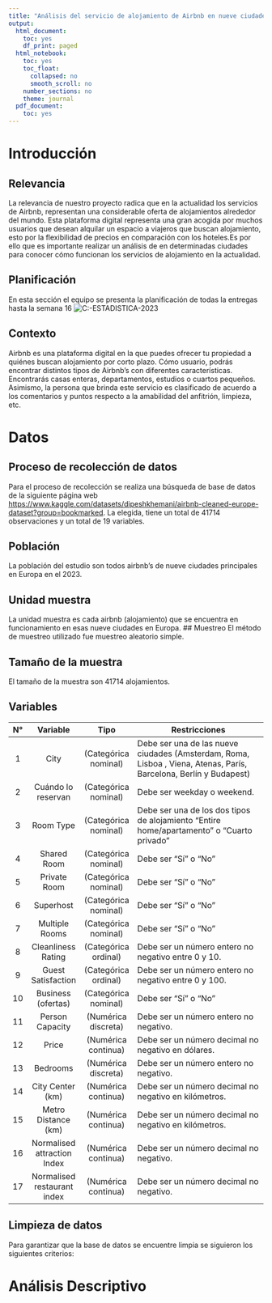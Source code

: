 ```yaml
---
title: "Análisis del servicio de alojamiento de Airbnb en nueve ciudades de Europa del 2023"
output:
  html_document:
    toc: yes
    df_print: paged
  html_notebook:
    toc: yes
    toc_float:
      collapsed: no
      smooth_scroll: no
    number_sections: no
    theme: journal
  pdf_document:
    toc: yes
---
```


# Introducción

## Relevancia

La relevancia de nuestro proyecto radica que en la actualidad los servicios de Airbnb, representan una considerable oferta de alojamientos alrededor del mundo. Esta plataforma digital representa una gran acogida por muchos usuarios que desean alquilar un espacio a viajeros que buscan alojamiento, esto por la flexibilidad de precios en comparación con los hoteles.Es por ello que es importante realizar un análisis de en determinadas ciudades para conocer cómo funcionan los servicios de alojamiento en la actualidad.

## Planificación

En esta sección el equipo se presenta la planificación de todas la entregas hasta la semana 16 ![C:-ESTADISTICA-2023](GANT.jpg)

## Contexto

Airbnb es una plataforma digital en la que puedes ofrecer tu propiedad a quiénes buscan alojamiento por corto plazo. Cómo usuario, podrás encontrar distintos tipos de Airbnb's con diferentes características. Encontrarás casas enteras, departamentos, estudios o cuartos pequeños. Asimismo, la persona que brinda este servicio es clasificado de acuerdo a los comentarios y puntos respecto a la amabilidad del anfitrión, limpieza, etc.

# Datos

## Proceso de recolección de datos

Para el proceso de recolección se realiza una búsqueda de base de datos de la siguiente página web <https://www.kaggle.com/datasets/dipeshkhemani/airbnb-cleaned-europe-dataset?group=bookmarked>. La elegida, tiene un total de 41714 observaciones y un total de 19 variables.

## Población

La población del estudio son todos airbnb's de nueve ciudades principales en Europa en el 2023.

## Unidad muestra

La unidad muestra es cada airbnb (alojamiento) que se encuentra en funcionamiento en esas nueve ciudades en Europa. \## Muestreo El método de muestreo utilizado fue muestreo aleatorio simple.

## Tamaño de la muestra

El tamaño de la muestra son 41714 alojamientos.

## Variables

| N°  |          Variable           |         Tipo         | Restricciones                                                                                                     |
|:---:|:---------------------------:|:--------------------:|-------------------------------------------------------------------------------------------------------------------|
|  1  |            City             | (Categórica nominal) | Debe ser una de las nueve ciudades (Amsterdam, Roma, Lisboa , Viena, Atenas, París, Barcelona, Berlín y Budapest) |
|  2  |     Cuándo lo reservan      | (Categórica nominal) | Debe ser weekday o weekend.                                                                                       |
|  3  |          Room Type          | (Categórica nominal) | Debe ser una de los dos tipos de alojamiento "Entire home/apartamento" o "Cuarto privado"                         |
|  4  |         Shared Room         | (Categórica nominal) | Debe ser "Sí" o "No"                                                                                              |
|  5  |        Private Room         | (Categórica nominal) | Debe ser "Sí" o "No"                                                                                              |
|  6  |          Superhost          | (Categórica nominal) | Debe ser "Sí" o "No"                                                                                              |
|  7  |       Multiple Rooms        | (Categórica nominal) | Debe ser "Sí" o "No"                                                                                              |
|  8  |     Cleanliness Rating      | (Categórica ordinal) | Debe ser un número entero no negativo entre 0 y 10.                                                               |
|  9  |     Guest Satisfaction      | (Categórica ordinal) | Debe ser un número entero no negativo entre 0 y 100.                                                              |
| 10  |     Business (ofertas)      | (Categórica nominal) | Debe ser "Sí" o "No"                                                                                              |
| 11  |       Person Capacity       | (Numérica discreta)  | Debe ser un número entero no negativo.                                                                            |
| 12  |            Price            | (Numérica continua)  | Debe ser un número decimal no negativo en dólares.                                                                |
| 13  |          Bedrooms           | (Numérica discreta)  | Debe ser un número entero no negativo.                                                                            |
| 14  |      City Center (km)       | (Numérica continua)  | Debe ser un número decimal no negativo en kilómetros.                                                             |
| 15  |     Metro Distance (km)     | (Numérica continua)  | Debe ser un número decimal no negativo en kilómetros.                                                             |
| 16  | Normalised attraction Index | (Numérica continua)  | Debe ser un número decimal no negativo.                                                                           |
| 17  | Normalised restaurant index | (Numérica continua)  | Debe ser un número decimal no negativo.                                                                           |

## Limpieza de datos

Para garantizar que la base de datos se encuentre limpia se siguieron los siguientes criterios:

# Análisis Descriptivo
